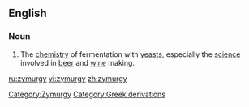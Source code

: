 ==English==

===Noun===
{{en-noun|-}}

# The [[chemistry]] of fermentation with [[yeast]]s, especially the [[science]] involved in [[beer]] and [[wine]] making.

[[Category:Zymurgy]]
[[Category:Greek derivations]]

[[ru:zymurgy]]
[[vi:zymurgy]]
[[zh:zymurgy]]